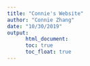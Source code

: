 ```yaml
---
title: "Connie's Website"
author: "Connie Zhang"
date: "10/30/2019"
output:
      html_document:
      toc: true
      toc_float: true
---
```



